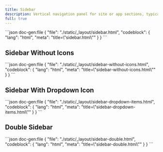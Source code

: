 ```yaml
---
title: Sidebar
description: Vertical navigation panel for site or app sections, typically positioned at the side of the screen.
full: true
---
```


<LayoutViewer name="sidebar-01">
  ```json doc-gen:file
  {
    "file": "./static/_layout/sidebar.html",
    "codeblock": {
      "lang": "html",
      "meta": "title=\"sidebar.html\""
    }
  }
  ```
</LayoutViewer>



## Sidebar Without Icons

<LayoutViewer name="sidebar-02">
  ```json doc-gen:file
  {
    "file": "./static/_layout/sidebar-without-icons.html",
    "codeblock": {
      "lang": "html",
      "meta": "title=\"sidebar-without-icons.html\""
    }
  }
  ```
</LayoutViewer>


## Sidebar With Dropdown Icon

<LayoutViewer name="sidebar-03">
  ```json doc-gen:file
  {
    "file": "./static/_layout/sidebar-dropdown-items.html",
    "codeblock": {
      "lang": "html",
      "meta": "title=\"sidebar-dropdown-items.html\""
    }
  }
  ```
</LayoutViewer>

## Double Sidebar

<LayoutViewer name="sidebar-04">
  ```json doc-gen:file
  {
    "file": "./static/_layout/sidebar-double.html",
    "codeblock": {
      "lang": "html",
      "meta": "title=\"sidebar-double.html\""
    }
  }
  ```
</LayoutViewer>

